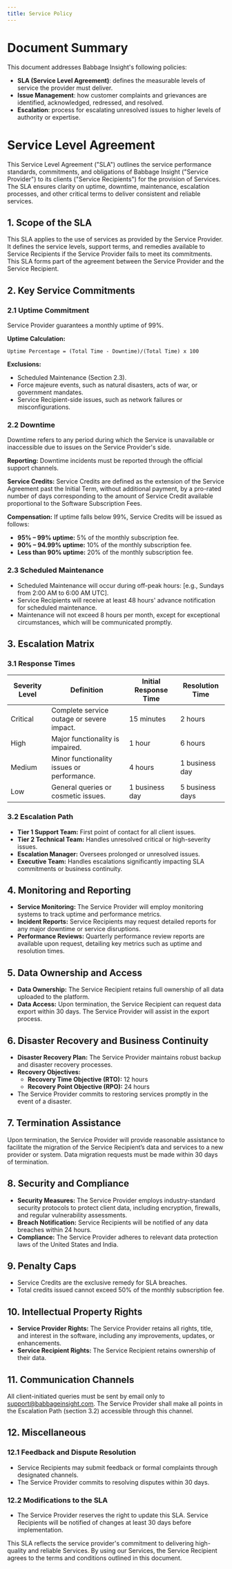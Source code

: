 ```yaml
---
title: Service Policy
---
```


# Document Summary

This document addresses Babbage Insight's following policies:
* **SLA (Service Level Agreement)**: defines the measurable levels of service the provider must deliver.
* **Issue Management**: how customer complaints and grievances are
  identified, acknowledged, redressed, and resolved.
* **Escalation**: process for escalating unresolved issues to higher levels of authority or expertise.

# Service Level Agreement

This Service Level Agreement ("SLA") outlines the service performance standards, commitments, and obligations of Babbage Insight ("Service Provider") to its clients ("Service Recipients") for the provision of Services. The SLA ensures clarity on uptime, downtime, maintenance, escalation processes, and other critical terms to deliver consistent and reliable services.

## 1. Scope of the SLA
This SLA applies to the use of services as provided by the Service Provider. It defines the service levels, support terms, and remedies available to Service Recipients if the Service Provider fails to meet its commitments. This SLA forms part of the agreement between the Service Provider and the Service Recipient.

## 2. Key Service Commitments
### 2.1 Uptime Commitment
Service Provider guarantees a monthly uptime of 99%.

**Uptime Calculation:**
```
Uptime Percentage = (Total Time - Downtime)/(Total Time) x 100
```

**Exclusions:**
- Scheduled Maintenance (Section 2.3).
- Force majeure events, such as natural disasters, acts of war, or government mandates.
- Service Recipient-side issues, such as network failures or misconfigurations.

### 2.2 Downtime
Downtime refers to any period during which the Service is unavailable or inaccessible due to issues on the Service Provider's side.

**Reporting:** Downtime incidents must be reported through the official support channels.

**Service Credits:** Service Credits are defined as the extension of the Service Agreement past the Initial Term, without additional payment, by a pro-rated number of days corresponding to the amount of Service Credit available proportional to the Software Subscription Fees.

**Compensation:** If uptime falls below 99%, Service Credits will be issued as follows:
- **95% – 99% uptime:** 5% of the monthly subscription fee.
- **90% – 94.99% uptime:** 10% of the monthly subscription fee.
- **Less than 90% uptime:** 20% of the monthly subscription fee.

### 2.3 Scheduled Maintenance
- Scheduled Maintenance will occur during off-peak hours: [e.g., Sundays from 2:00 AM to 6:00 AM UTC].
- Service Recipients will receive at least 48 hours' advance notification for scheduled maintenance.
- Maintenance will not exceed 8 hours per month, except for exceptional circumstances, which will be communicated promptly.

## 3. Escalation Matrix
### 3.1 Response Times
| Severity Level | Definition                                | Initial Response Time | Resolution Time |
|----------------|------------------------------------------|-----------------------|-----------------|
| Critical       | Complete service outage or severe impact.| 15 minutes            | 2 hours         |
| High           | Major functionality is impaired.         | 1 hour                | 6 hours         |
| Medium         | Minor functionality issues or performance.| 4 hours               | 1 business day  |
| Low            | General queries or cosmetic issues.      | 1 business day        | 5 business days |

### 3.2 Escalation Path
- **Tier 1 Support Team:** First point of contact for all client issues.
- **Tier 2 Technical Team:** Handles unresolved critical or high-severity issues.
- **Escalation Manager:** Oversees prolonged or unresolved issues.
- **Executive Team:** Handles escalations significantly impacting SLA commitments or business continuity.

## 4. Monitoring and Reporting
- **Service Monitoring:** The Service Provider will employ monitoring systems to track uptime and performance metrics.
- **Incident Reports:** Service Recipients may request detailed reports for any major downtime or service disruptions.
- **Performance Reviews:** Quarterly performance review reports are available upon request, detailing key metrics such as uptime and resolution times.

## 5. Data Ownership and Access
- **Data Ownership:** The Service Recipient retains full ownership of all data uploaded to the platform.
- **Data Access:** Upon termination, the Service Recipient can request data export within 30 days. The Service Provider will assist in the export process.

## 6. Disaster Recovery and Business Continuity
- **Disaster Recovery Plan:** The Service Provider maintains robust backup and disaster recovery processes.
- **Recovery Objectives:**
  - **Recovery Time Objective (RTO):** 12 hours
  - **Recovery Point Objective (RPO):** 24 hours
- The Service Provider commits to restoring services promptly in the event of a disaster.

## 7. Termination Assistance
Upon termination, the Service Provider will provide reasonable assistance to facilitate the migration of the Service Recipient’s data and services to a new provider or system. Data migration requests must be made within 30 days of termination.

## 8. Security and Compliance
- **Security Measures:** The Service Provider employs industry-standard security protocols to protect client data, including encryption, firewalls, and regular vulnerability assessments.
- **Breach Notification:** Service Recipients will be notified of any data breaches within 24 hours.
- **Compliance:** The Service Provider adheres to relevant data protection laws
  of the United States and India.

## 9. Penalty Caps
- Service Credits are the exclusive remedy for SLA breaches.
- Total credits issued cannot exceed 50% of the monthly subscription fee.

## 10. Intellectual Property Rights
- **Service Provider Rights:** The Service Provider retains all rights, title, and interest in the software, including any improvements, updates, or enhancements.
- **Service Recipient Rights:** The Service Recipient retains ownership of their data.

## 11. Communication Channels
All client-initiated queries must be sent by email only to [support@babbageinsight.com](mailto:support@babbageinsight.com). The Service Provider shall make all points in the Escalation Path (section 3.2) accessible through this channel.

## 12. Miscellaneous
### 12.1 Feedback and Dispute Resolution
- Service Recipients may submit feedback or formal complaints through designated channels.
- The Service Provider commits to resolving disputes within 30 days.

### 12.2 Modifications to the SLA
- The Service Provider reserves the right to update this SLA. Service Recipients will be notified of changes at least 30 days before implementation.

This SLA reflects the service provider's commitment to delivering high-quality and reliable Services. By using our Services, the Service Recipient agrees to the terms and conditions outlined in this document.